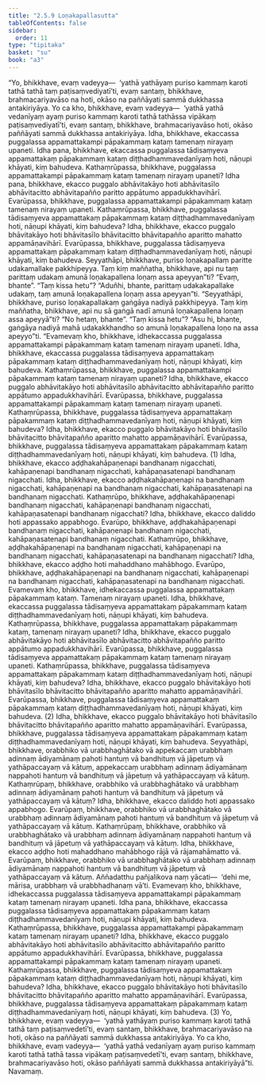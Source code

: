 ```yaml
---
title: "2.5.9 Loṇakapallasutta"
tableOfContents: false
sidebar:
  order: 11
type: "tipitaka"
basket: "su"
book: "a3"
---
```



<DynamicBreadcrumb />

<Division number="101" book="a3" bookNo="15" page="250">

<Paragraph number="835" book="a3">
“Yo, bhikkhave, evaṃ vadeyya—  ‘yathā yathāyaṃ puriso kammaṃ karoti tathā tathā taṃ paṭisaṃvediyatī’ti, evaṃ santaṃ, bhikkhave, brahmacariyavāso na hoti, okāso na paññāyati sammā dukkhassa antakiriyāya. Yo ca kho, bhikkhave, evaṃ vadeyya—  ‘yathā yathā vedanīyaṃ ayaṃ puriso kammaṃ karoti tathā tathāssa vipākaṃ paṭisaṃvediyatī’ti, evaṃ santaṃ, bhikkhave, brahmacariyavāso hoti, okāso paññāyati sammā dukkhassa antakiriyāya. Idha, bhikkhave, ekaccassa puggalassa appamattakampi pāpakammaṃ kataṃ tamenaṃ nirayaṃ upaneti. Idha pana, bhikkhave, ekaccassa puggalassa tādisaṃyeva appamattakaṃ pāpakammaṃ kataṃ diṭṭhadhammavedanīyaṃ hoti, nāṇupi khāyati, kiṃ bahudeva.
</Paragraph>

<Paragraph number="836" book="a3">
Kathaṃrūpassa, bhikkhave, puggalassa appamattakampi pāpakammaṃ kataṃ tamenaṃ nirayaṃ upaneti? Idha pana, bhikkhave, ekacco puggalo abhāvitakāyo hoti abhāvitasīlo abhāvitacitto abhāvitapañño paritto appātumo appadukkhavihārī. Evarūpassa, bhikkhave, puggalassa appamattakampi pāpakammaṃ kataṃ tamenaṃ nirayaṃ upaneti.
</Paragraph>

<Paragraph number="837" book="a3">
Kathaṃrūpassa, bhikkhave, puggalassa tādisaṃyeva appamattakaṃ pāpakammaṃ kataṃ diṭṭhadhammavedanīyaṃ hoti, nāṇupi khāyati, kiṃ bahudeva? Idha, bhikkhave, ekacco puggalo bhāvitakāyo hoti bhāvitasīlo bhāvitacitto bhāvitapañño aparitto mahatto appamāṇavihārī. Evarūpassa, bhikkhave, puggalassa tādisaṃyeva appamattakaṃ pāpakammaṃ kataṃ diṭṭhadhammavedanīyaṃ hoti, nāṇupi khāyati, kiṃ bahudeva.
</Paragraph>

<Paragraph number="838" book="a3">
Seyyathāpi, bhikkhave, puriso loṇakapallaṃ paritte udakamallake pakkhipeyya. Taṃ kiṃ maññatha, bhikkhave, api nu taṃ parittaṃ udakaṃ amunā loṇakapallena loṇaṃ assa apeyyan”ti? “Evaṃ, bhante”. “Taṃ kissa hetu”? “Aduñhi, bhante, parittaṃ udakakapallake udakaṃ, taṃ amunā loṇakapallena loṇaṃ assa apeyyan”ti. “Seyyathāpi, bhikkhave, puriso loṇakapallakaṃ gaṅgāya nadiyā pakkhipeyya. Taṃ kiṃ maññatha, bhikkhave, api nu sā gaṅgā nadī amunā loṇakapallena loṇaṃ assa apeyyā”ti? “No hetaṃ, bhante”. “Taṃ kissa hetu”? “Asu hi, bhante, gaṅgāya nadiyā mahā udakakkhandho so amunā loṇakapallena loṇo na assa apeyyo”ti.
</Paragraph>

<Paragraph number="839" book="a3">
“Evamevaṃ kho, bhikkhave, idhekaccassa puggalassa appamattakampi pāpakammaṃ kataṃ tamenaṃ nirayaṃ upaneti. Idha, bhikkhave, ekaccassa puggalassa tādisaṃyeva appamattakaṃ pāpakammaṃ kataṃ diṭṭhadhammavedanīyaṃ hoti, nāṇupi khāyati, kiṃ bahudeva.
</Paragraph>

<Paragraph number="840" book="a3">
Kathaṃrūpassa, bhikkhave, puggalassa appamattakampi pāpakammaṃ kataṃ tamenaṃ nirayaṃ upaneti? Idha, bhikkhave, ekacco puggalo abhāvitakāyo hoti abhāvitasīlo abhāvitacitto abhāvitapañño paritto appātumo appadukkhavihārī. Evarūpassa, bhikkhave, puggalassa appamattakampi pāpakammaṃ kataṃ tamenaṃ nirayaṃ upaneti.
</Paragraph>

<Paragraph number="841" book="a3">
Kathaṃrūpassa, bhikkhave, puggalassa tādisaṃyeva appamattakaṃ pāpakammaṃ kataṃ diṭṭhadhammavedanīyaṃ hoti, nāṇupi khāyati, kiṃ bahudeva? Idha, bhikkhave, ekacco puggalo bhāvitakāyo hoti bhāvitasīlo bhāvitacitto bhāvitapañño aparitto mahatto appamāṇavihārī. Evarūpassa, bhikkhave, puggalassa tādisaṃyeva appamattakaṃ pāpakammaṃ kataṃ diṭṭhadhammavedanīyaṃ hoti, nāṇupi khāyati, kiṃ bahudeva. (1)
</Paragraph>

<Paragraph number="842" book="a3">
Idha, bhikkhave, ekacco aḍḍhakahāpaṇenapi bandhanaṃ nigacchati, kahāpaṇenapi bandhanaṃ nigacchati, kahāpaṇasatenapi bandhanaṃ nigacchati. Idha, bhikkhave, ekacco aḍḍhakahāpaṇenapi na bandhanaṃ nigacchati, kahāpaṇenapi na bandhanaṃ nigacchati, kahāpaṇasatenapi na bandhanaṃ nigacchati.
</Paragraph>

<Paragraph number="843" book="a3">
Kathaṃrūpo, bhikkhave, aḍḍhakahāpaṇenapi bandhanaṃ nigacchati, kahāpaṇenapi bandhanaṃ nigacchati, kahāpaṇasatenapi bandhanaṃ nigacchati? Idha, bhikkhave, ekacco daliddo hoti appassako appabhogo. Evarūpo, bhikkhave, aḍḍhakahāpaṇenapi bandhanaṃ nigacchati, kahāpaṇenapi bandhanaṃ nigacchati, kahāpaṇasatenapi bandhanaṃ nigacchati.
</Paragraph>

<Paragraph number="844" book="a3">
Kathaṃrūpo, bhikkhave, aḍḍhakahāpaṇenapi na bandhanaṃ nigacchati, kahāpaṇenapi na bandhanaṃ nigacchati, kahāpaṇasatenapi na bandhanaṃ nigacchati? Idha, bhikkhave, ekacco aḍḍho hoti mahaddhano mahābhogo. Evarūpo, bhikkhave, aḍḍhakahāpaṇenapi na bandhanaṃ nigacchati, kahāpaṇenapi na bandhanaṃ nigacchati, kahāpaṇasatenapi na bandhanaṃ nigacchati. Evamevaṃ kho, bhikkhave, idhekaccassa puggalassa appamattakaṃ pāpakammaṃ kataṃ. Tamenaṃ nirayaṃ upaneti. Idha, bhikkhave, ekaccassa puggalassa tādisaṃyeva appamattakaṃ pāpakammaṃ kataṃ diṭṭhadhammavedanīyaṃ hoti, nāṇupi khāyati, kiṃ bahudeva.
</Paragraph>

<Paragraph number="845" book="a3">
Kathaṃrūpassa, bhikkhave, puggalassa appamattakaṃ pāpakammaṃ kataṃ, tamenaṃ nirayaṃ upaneti? Idha, bhikkhave, ekacco puggalo abhāvitakāyo hoti abhāvitasīlo abhāvitacitto abhāvitapañño paritto appātumo appadukkhavihārī. Evarūpassa, bhikkhave, puggalassa tādisaṃyeva appamattakaṃ pāpakammaṃ kataṃ tamenaṃ nirayaṃ upaneti.
</Paragraph>

<Paragraph number="846" book="a3">
Kathaṃrūpassa, bhikkhave, puggalassa tādisaṃyeva appamattakaṃ pāpakammaṃ kataṃ diṭṭhadhammavedanīyaṃ hoti, nāṇupi khāyati, kiṃ bahudeva? Idha, bhikkhave, ekacco puggalo bhāvitakāyo hoti bhāvitasīlo bhāvitacitto bhāvitapañño aparitto mahatto appamāṇavihārī. Evarūpassa, bhikkhave, puggalassa tādisaṃyeva appamattakaṃ pāpakammaṃ kataṃ diṭṭhadhammavedanīyaṃ hoti, nāṇupi khāyati, kiṃ bahudeva. (2)
</Paragraph>

<Paragraph number="847" book="a3">
Idha, bhikkhave, ekacco puggalo bhāvitakāyo hoti bhāvitasīlo bhāvitacitto bhāvitapañño aparitto mahatto appamāṇavihārī. Evarūpassa, bhikkhave, puggalassa tādisaṃyeva appamattakaṃ pāpakammaṃ kataṃ diṭṭhadhammavedanīyaṃ hoti, nāṇupi khāyati, kiṃ bahudeva. Seyyathāpi, bhikkhave, orabbhiko vā urabbhaghātako vā appekaccaṃ urabbhaṃ adinnaṃ ādiyamānaṃ pahoti hantuṃ vā bandhituṃ vā jāpetuṃ vā yathāpaccayaṃ vā kātuṃ, appekaccaṃ urabbhaṃ adinnaṃ ādiyamānaṃ nappahoti hantuṃ vā bandhituṃ vā jāpetuṃ vā yathāpaccayaṃ vā kātuṃ.
</Paragraph>

<Paragraph number="848" book="a3">
Kathaṃrūpaṃ, bhikkhave, orabbhiko vā urabbhaghātako vā urabbhaṃ adinnaṃ ādiyamānaṃ pahoti hantuṃ vā bandhituṃ vā jāpetuṃ vā yathāpaccayaṃ vā kātuṃ? Idha, bhikkhave, ekacco daliddo hoti appassako appabhogo. Evarūpaṃ, bhikkhave, orabbhiko vā urabbhaghātako vā urabbhaṃ adinnaṃ ādiyamānaṃ pahoti hantuṃ vā bandhituṃ vā jāpetuṃ vā yathāpaccayaṃ vā kātuṃ.
</Paragraph>

<Paragraph number="849" book="a3">
Kathaṃrūpaṃ, bhikkhave, orabbhiko vā urabbhaghātako vā urabbhaṃ adinnaṃ ādiyamānaṃ nappahoti hantuṃ vā bandhituṃ vā jāpetuṃ vā yathāpaccayaṃ vā kātuṃ. Idha, bhikkhave, ekacco aḍḍho hoti mahaddhano mahābhogo rājā vā rājamahāmatto vā. Evarūpaṃ, bhikkhave, orabbhiko vā urabbhaghātako vā urabbhaṃ adinnaṃ ādiyamānaṃ nappahoti hantuṃ vā bandhituṃ vā jāpetuṃ vā yathāpaccayaṃ vā kātuṃ. Aññadatthu pañjalikova naṃ yācati—  ‘dehi me, mārisa, urabbhaṃ vā urabbhadhanaṃ vā’ti. Evamevaṃ kho, bhikkhave, idhekaccassa puggalassa tādisaṃyeva appamattakampi pāpakammaṃ kataṃ tamenaṃ nirayaṃ upaneti. Idha pana, bhikkhave, ekaccassa puggalassa tādisaṃyeva appamattakaṃ pāpakammaṃ kataṃ diṭṭhadhammavedanīyaṃ hoti, nāṇupi khāyati, kiṃ bahudeva.
</Paragraph>

<Paragraph number="850" book="a3">
Kathaṃrūpassa, bhikkhave, puggalassa appamattakampi pāpakammaṃ kataṃ tamenaṃ nirayaṃ upaneti? Idha, bhikkhave, ekacco puggalo abhāvitakāyo hoti abhāvitasīlo abhāvitacitto abhāvitapañño paritto appātumo appadukkhavihārī. Evarūpassa, bhikkhave, puggalassa appamattakampi pāpakammaṃ kataṃ tamenaṃ nirayaṃ upaneti.
</Paragraph>

<Paragraph number="851" book="a3">
Kathaṃrūpassa, bhikkhave, puggalassa tādisaṃyeva appamattakaṃ pāpakammaṃ kataṃ diṭṭhadhammavedanīyaṃ hoti, nāṇupi khāyati, kiṃ bahudeva? Idha, bhikkhave, ekacco puggalo bhāvitakāyo hoti bhāvitasīlo bhāvitacitto bhāvitapañño aparitto mahatto appamāṇavihārī. Evarūpassa, bhikkhave, puggalassa tādisaṃyeva appamattakaṃ pāpakammaṃ kataṃ diṭṭhadhammavedanīyaṃ hoti, nāṇupi khāyati, kiṃ bahudeva. (3)
</Paragraph>

<Paragraph number="852" book="a3">
Yo, bhikkhave, evaṃ vadeyya—  ‘yathā yathāyaṃ puriso kammaṃ karoti tathā tathā taṃ paṭisaṃvedetī’ti, evaṃ santaṃ, bhikkhave, brahmacariyavāso na hoti, okāso na paññāyati sammā dukkhassa antakiriyāya. Yo ca kho, bhikkhave, evaṃ vadeyya—  ‘yathā yathā vedanīyaṃ ayaṃ puriso kammaṃ karoti tathā tathā tassa vipākaṃ paṭisaṃvedetī’ti, evaṃ santaṃ, bhikkhave, brahmacariyavāso hoti, okāso paññāyati sammā dukkhassa antakiriyāyā”ti.

</Paragraph>
</Division>

<Paragraph number="853" type="center" book="a3">
Navamaṃ.
</Paragraph>